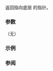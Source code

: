 {{cpp/io/basic_osyncstream/title | rdbuf}}
{{cpp/io/basic_osyncstream/navbar}}
{{dcl begin}}
{{dcl | 1=
syncbuf_type* rdbuf() const noexcept;
}}
{{dcl end}}

返回指向底层 {{lc|std::basic_syncbuf}} 的指针。
 
===参数===
（无）

===示例===
{{example}}

===参阅===
{{dsc begin}}
{{dsc inc | cpp/io/basic_osyncstream/dsc get_wrapped}}
{{dsc inc | cpp/io/basic_ios/dsc rdbuf}}
{{dsc end}}

{{langlinks|de|en|es|fr|it|ja|pt|ru}}